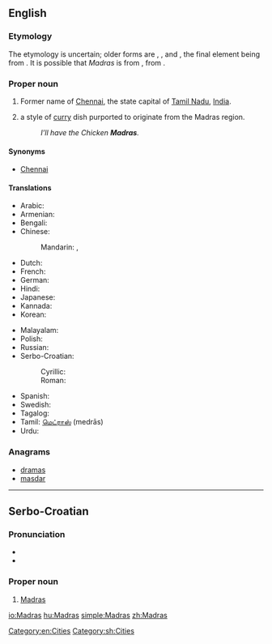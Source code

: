 {{also|madras}}
==English==
{{wikipedia}}

===Etymology===
The etymology is uncertain; older forms are {{term|Madraspatan|lang=en}}, {{term|Madraspatanam|lang=en}}, and {{term|Madraspattinam|lang=en}}, the final element being from {{etyl|sa}} {{term|पत्तन|tr=pattana||village, city|lang=sa|sc=Deva}}{{fact}}. It is possible that ''Madras'' is from {{etyl|ar}} {{term|مدرسة|tr=madrásah||college|lang=ar|sc=Arab}}, from {{term|درس|tr=dárasa||to learn, to study|sc=Arab|lang=ar}}.

===Proper noun===
{{en-proper noun}}

# Former name of [[Chennai]], the state capital of [[Tamil Nadu]], [[India]].
# {{British}} a style of [[curry]] dish purported to originate from the Madras region.
#: ''I’ll have the Chicken '''Madras'''.''

====Synonyms====
* [[Chennai]] {{qualifier|current name}}

====Translations====
{{trans-top|city}}
* Arabic: {{t|ar|مدراس|m|tr=madraas}}
* Armenian: {{t|hy|Մադրաս|tr=Madras}}
* Bengali: {{t|bn|মাদ্রাজ|sc=Beng}}
* Chinese:
*: Mandarin: {{t|cmn|馬德拉斯|sc=Hani}}, {{t|cmn|马德拉斯|tr=Mǎdélāsī|sc=Hani}}
* Dutch: {{t-|nl|Madras}}
* French: {{t-|fr|Madras|m}}
* German: {{t-|de|Madras|n}}
* Hindi: {{t-|hi|मद्रास|tr=madrās|xs=Hindi}}
* Japanese: {{t|ja|マドラス|tr=Madorasu}}
* Kannada: {{t|kn|ಮದ್ರಾಸು|tr=madrāsu|sc=Knda|xs=Kannada}}
* Korean: {{t-|ko|마드라스|tr=Madeuraseu|sc=Hang}}
{{trans-mid}}
* Malayalam: {{t|ml|മദ്രാസ്|tr=madrās|sc=Mlym|xs=Malayalam}}
* Polish: {{t-|pl|Madras|m}}
* Russian: {{t-|ru|Мадрас|m|tr=Madrás}}
* Serbo-Croatian:
*: Cyrillic: {{t|sh|Мадрас|m}}
*: Roman: {{t|sh|Madras|m}}
* Spanish: {{t-|es|Madras|m}}
* Swedish: {{t-|sv|Madras}}
* Tagalog: {{t-|tl|Madras|xs=Tagalog}}
* Tamil: [[மெட்ராஸ்]] (medrās)
* Urdu: {{t|ur|مدراس|tr=madrās|xs=Urdu}}
{{trans-bottom}}

{{trans-see|Chennai}}

===Anagrams===
* [[dramas#English|dramas]]
* [[masdar#English|masdar]]

[[Category:en:Cities]]

----

==Serbo-Croatian==

===Pronunciation===
* {{IPA|/mǎdras/|lang=sh}}
* {{hyphenation|Mad|ras}}

===Proper noun===
{{sh-proper-noun|g=m|head=Màdras|r|Мадрас|Ма̀драс}}

# [[#English|Madras]]

[[Category:sh:Cities]]

[[io:Madras]]
[[hu:Madras]]
[[simple:Madras]]
[[zh:Madras]]